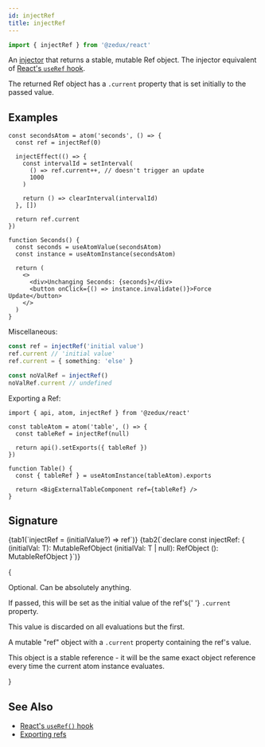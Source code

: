 ```yaml
---
id: injectRef
title: injectRef
---
```



```ts
import { injectRef } from '@zedux/react'
```

An [injector](../glossary#injector) that returns a stable, mutable Ref object. The injector equivalent of [React's `useRef` hook](https://reactjs.org/docs/hooks-reference.html#useref).

The returned Ref object has a `.current` property that is set initially to the passed value.

## Examples

```tsx live ecosystemId=injectRef/example resultVar=Seconds
const secondsAtom = atom('seconds', () => {
  const ref = injectRef(0)

  injectEffect(() => {
    const intervalId = setInterval(
      () => ref.current++, // doesn't trigger an update
      1000
    )

    return () => clearInterval(intervalId)
  }, [])

  return ref.current
})

function Seconds() {
  const seconds = useAtomValue(secondsAtom)
  const instance = useAtomInstance(secondsAtom)

  return (
    <>
      <div>Unchanging Seconds: {seconds}</div>
      <button onClick={() => instance.invalidate()}>Force Update</button>
    </>
  )
}
```

Miscellaneous:

```ts
const ref = injectRef('initial value')
ref.current // 'initial value'
ref.current = { something: 'else' }

const noValRef = injectRef()
noValRef.current // undefined
```

Exporting a Ref:

```tsx
import { api, atom, injectRef } from '@zedux/react'

const tableAtom = atom('table', () => {
  const tableRef = injectRef(null)

  return api().setExports({ tableRef })
})

function Table() {
  const { tableRef } = useAtomInstance(tableAtom).exports

  return <BigExternalTableComponent ref={tableRef} />
}
```

## Signature

<Tabs>
  {tab1(`injectRef = (initialValue?) => ref`)}
  {tab2(`declare const injectRef: {
  <T>(initialVal: T): MutableRefObject<T>
  <T>(initialVal: T | null): RefObject<T>
  <T = undefined>(): MutableRefObject<T | undefined>
}`)}
</Tabs>

{<Legend>
  <Item name="initialValue">
    <p>Optional. Can be absolutely anything.</p>
    <p>
      If passed, this will be set as the initial value of the ref's{' '}
      <code>.current</code> property.
    </p>
    <p>This value is discarded on all evaluations but the first.</p>
  </Item>
  <Item name="Returns">
    <p>
      A mutable "ref" object with a <code>.current</code> property containing
      the ref's value.
    </p>
    <p>
      This object is a stable reference - it will be the same exact object
      reference every time the current atom instance evaluates.
    </p>
  </Item>
</Legend>}

## See Also

- [React's `useRef()` hook](https://reactjs.org/docs/hooks-reference.html#useref)
- [Exporting refs](../../walkthrough/atom-apis#exporting-refs)

